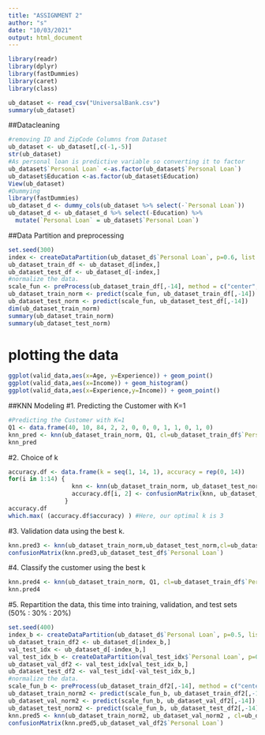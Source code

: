 ```yaml
---
title: "ASSIGNMENT 2"
author: "s"
date: "10/03/2021"
output: html_document
---
```

```r
library(readr)
library(dplyr)
library(fastDummies)
library(caret)
library(class)
```

```r
ub_dataset <- read_csv("UniversalBank.csv")
summary(ub_dataset)
```
##Datacleaning
```r
#removing ID and ZipCode Columns from Dataset 
ub_dataset <- ub_dataset[,c(-1,-5)]
str(ub_dataset)
#As personal loan is predictive variable so converting it to factor
ub_dataset$`Personal Loan` <-as.factor(ub_dataset$`Personal Loan`)
ub_dataset$Education <-as.factor(ub_dataset$Education)
View(ub_dataset)
#Dummying
library(fastDummies)
ub_dataset_d <- dummy_cols(ub_dataset %>% select(-`Personal Loan`))
ub_dataset_d <- ub_dataset_d %>% select(-Education) %>% 
  mutate(`Personal Loan` = ub_dataset$`Personal Loan`)
```

##Data Partition and preprocessing
```r
set.seed(300)
index <- createDataPartition(ub_dataset_d$`Personal Loan`, p=0.6, list = FALSE)
ub_dataset_train_df <- ub_dataset_d[index,]
ub_dataset_test_df <- ub_dataset_d[-index,]
#normalize the data.
scale_fun <- preProcess(ub_dataset_train_df[,-14], method = c("center", "scale"))
ub_dataset_train_norm <- predict(scale_fun, ub_dataset_train_df[,-14])
ub_dataset_test_norm <- predict(scale_fun, ub_dataset_test_df[,-14])
dim(ub_dataset_train_norm)
summary(ub_dataset_train_norm)
summary(ub_dataset_test_norm)
```


# plotting the data

```r
ggplot(valid_data,aes(x=Age, y=Experience)) + geom_point()
ggplot(valid_data,aes(x=Income)) + geom_histogram()
ggplot(valid_data,aes(x=Experience,y=Income)) + geom_point()
```

##KNN Modeling
#1. Predicting the Customer with K=1
```r
#Predicting the Customer with K=1
Q1 <- data.frame(40, 10, 84, 2, 2, 0, 0, 0, 1, 1, 0, 1, 0)
knn_pred <- knn(ub_dataset_train_norm, Q1, cl=ub_dataset_train_df$`Personal Loan`, k=1, prob = 0.5)
knn_pred
```

#2.	Choice of k
```r
accuracy.df <- data.frame(k = seq(1, 14, 1), accuracy = rep(0, 14))
for(i in 1:14) {
                  knn <- knn(ub_dataset_train_norm, ub_dataset_test_norm, cl = ub_dataset_train_df$`Personal Loan`, k = i)
                  accuracy.df[i, 2] <- confusionMatrix(knn, ub_dataset_test_df$`Personal Loan`)$overall[1] 
                }
accuracy.df
which.max( (accuracy.df$accuracy) ) #Here, our optimal k is 3
```

#3.	Validation data using the best k.
```r
knn.pred3 <- knn(ub_dataset_train_norm,ub_dataset_test_norm,cl=ub_dataset_train_df$`Personal Loan`,k=3,prob = TRUE)
confusionMatrix(knn.pred3,ub_dataset_test_df$`Personal Loan`)
```
#4.	Classify the customer using the best k
```r
knn.pred4 <- knn(ub_dataset_train_norm, Q1, cl=ub_dataset_train_df$`Personal Loan`, k=3, prob = TRUE)
knn.pred4
```

#5.	Repartition the data, this time into training, validation, and test sets (50% : 30% : 20%)
```r
set.seed(400)
index_b <- createDataPartition(ub_dataset_d$`Personal Loan`, p=0.5, list = FALSE)
ub_dataset_train_df2 <- ub_dataset_d[index_b,]
val_test_idx <- ub_dataset_d[-index_b,]
val_test_idx_b <- createDataPartition(val_test_idx$`Personal Loan`, p=0.6, list = FALSE)
ub_dataset_val_df2 <- val_test_idx[val_test_idx_b,]
ub_dataset_test_df2 <- val_test_idx[-val_test_idx_b,]
#normalize the data.
scale_fun_b <- preProcess(ub_dataset_train_df2[,-14], method = c("center", "scale"))
ub_dataset_train_norm2 <- predict(scale_fun_b, ub_dataset_train_df2[,-14])
ub_dataset_val_norm2 <- predict(scale_fun_b, ub_dataset_val_df2[,-14])
ub_dataset_test_norm2 <- predict(scale_fun_b, ub_dataset_test_df2[,-14])
knn.pred5 <- knn(ub_dataset_train_norm2, ub_dataset_val_norm2 , cl=ub_dataset_train_df2$`Personal Loan`, k=3, prob = TRUE)
confusionMatrix(knn.pred5,ub_dataset_val_df2$`Personal Loan`)
```